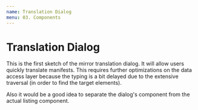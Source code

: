 ```yaml
---
name: Translation Dialog
menu: 03. Components
---
```



# Translation Dialog

This is the first sketch of the mirror translation dialog. It will allow users quickly translate manifests. 
This requires further optimizations on the data access layer because the typing is a bit delayed due to 
the extensive traversal (in order to find the target elements).

Also it would be a good idea to separate the dialog's component from the actual listing component.

<PropsTable of={TranslationDialog} />